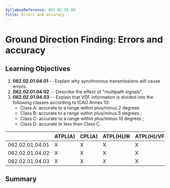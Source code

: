 ```yaml
---
SyllabusReference: 062.02.01.04
Title: Errors and accuracy
---
```


# Ground Direction Finding: Errors and accuracy

## Learning Objectives

1.  **062.02.01.04.01** -- Explain why synchronous transmissions will cause
    errors.
2.  **062.02.01.04.02** -- Describe the effect of "multipath signals".
3.  **062.02.01.04.03** -- Explain that VDF information is divided into the
    following classes according to ICAO Annex 10:
    - Class A: accurate to a range within plus/minus 2 degrees
    - Class B: accurate to a range within plus/minus 5 degrees ;
    - Class C: accurate to a range within plus/minus 10 degrees ;
    - Class D: accurate to less than Class C.

|                 | ATPL(A) | CPL(A) | ATPL(H)/IR | ATPL(H)/VFR | CPL(H) | IR  | CBIR(A) |
| --------------- | ------- | ------ | ---------- | ----------- | ------ | --- | ------- |
| 062.02.01.04.01 | X       | X      | X          | X           | X      | X   |         |
| 062.02.01.04.02 | X       | X      | X          | X           | X      | X   |         |
| 062.02.01.04.03 | X       | X      | X          | X           | X      | X   |         |

## Summary
